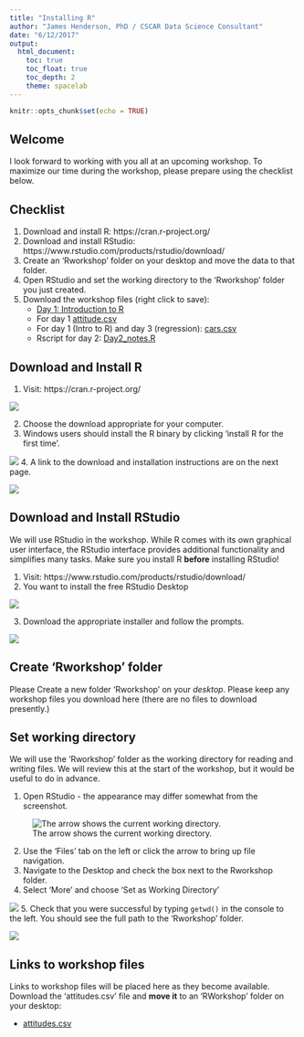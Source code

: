 ```yaml
---
title: "Installing R"
author: "James Henderson, PhD / CSCAR Data Science Consultant"
date: "6/12/2017"
output: 
  html_document:
    toc: true
    toc_float: true
    toc_depth: 2
    theme: spacelab
---
```


```r
knitr::opts_chunk$set(echo = TRUE)
```

## Welcome
I look forward to working with you all at an upcoming workshop.
To maximize our time during the workshop,
please prepare using the checklist below.

## Checklist
1. Download and install R: https://cran.r-project.org/
2. Download and install RStudio: https://www.rstudio.com/products/rstudio/download/
3. Create an 'Rworkshop' folder on your desktop and move the data to that folder.
4. Open RStudio and set the working directory to the 'Rworkshop' folder you just created.
6. Download the workshop files (right click to save): 
    + <a href='https://jbhender.github.io/Intro_2_R.html'> Day 1: Introduction to R </a>
    + For day 1 <a href='https://github.com/jbhender/Workshops/tree/master/Intro_2_R/attitude.csv' > attitude.csv </a>
    + For day 1 (Intro to R) and day 3 (regression):
    <a href='https://jbhender.github.io/cars.csv' > cars.csv </a>
    + Rscript for day 2: <a href='./Day2_notes.R'> Day2_notes.R </a>

## Download and Install R

1. Visit: https://cran.r-project.org/

![](PrepImages/R-Landing.png)

2. Choose the download appropriate for your computer.
3. Windows users should install the R binary by clicking 'install R for the first time'.

![](PrepImages/RforWindows1.png)
4. A link to the download and installation instructions are on the next page.

![](PrepImages/RforWindows2.png)

## Download and Install RStudio
We will use RStudio in the workshop.
While R comes with its own graphical user interface, the RStudio interface
provides additional functionality and simplifies many tasks. Make sure you install
R **before** installing RStudio!

1. Visit: https://www.rstudio.com/products/rstudio/download/
2. You want to install the free RStudio Desktop

![](PrepImages/RStudio2.png)

3. Download the appropriate installer and follow the prompts.

![](PrepImages/RStudio3.png)

## Create 'Rworkshop' folder

Please Create a new folder 'Rworkshop' on your *desktop*. Please keep any workshop files
you download here (there are no files to download presently.)

## Set working directory

We will use the 'Rworkshop' folder as the working directory for reading and
writing files. We will review this at the start of the workshop, but it would be
useful to do in advance.

1. Open RStudio - the appearance may differ somewhat from the screenshot.

![The arrow shows the current working directory.](PrepImages/RStudioWD.png)

2. Use the 'Files' tab on the left or click the arrow to bring up file navigation.
3. Navigate to the Desktop and check the box next to the Rworkshop folder.
4. Select 'More' and choose 'Set as Working Directory'

![](PrepImages/setwd.png)
5. Check that you were successful by typing `getwd()` in the console to the left.
You should see the full path to the 'Rworkshop' folder.

![](PrepImages/getwd.png)

## Links to workshop files 
Links to workshop files will be placed here as they become available. 
Download the 'attitudes.csv' file and **move it** to an 'RWorkshop' folder on your desktop:

- <a href='https://github.com/jbhender/Workshops/tree/master/Intro_2_R/attitudes.csv' > attitudes.csv </a>